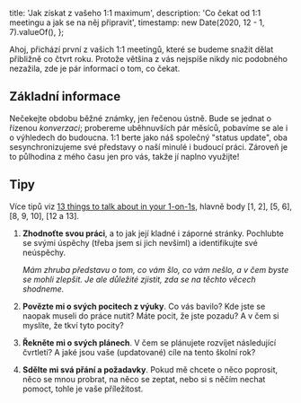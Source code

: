   title: 'Jak získat z vašeho 1:1 maximum',
  description: 'Co čekat od 1:1 meetingu a jak se na něj připravit',
  timestamp: new Date(2020, 12 - 1, 7).valueOf(),
};

Ahoj, přichází první z vašich 1:1 meetingů, které se budeme snažit dělat přibližně co čtvrt roku. Protože většina z vás nejspíše nikdy nic podobného nezažila, zde je pár informací o tom, co čekat.

## Základní informace

Nečekejte obdobu běžné známky, jen řečenou ústně. Bude se jednat o řízenou _konverzaci_; probereme uběhnuvších pár měsíců, pobavíme se ale i o výhledech do budoucna. 1:1 berte jako náš společný "status update", oba sesynchronizujeme své představy o naší minulé i budoucí práci. Zároveň je to půlhodina z mého času jen pro vás, takže jí naplno využijte!

## Tipy

Více tipů viz [13 things to talk about in your 1-on-1s](https://www.manager-tools.com/forums/13-things-talk-about-your-1-1s), hlavně body [1, 2], [5, 6], [8, 9, 10], [12 a 13].

1. **Zhodnoťte svou práci**, a to jak její kladné i záporné stránky. Pochlubte se svými úspěchy (třeba jsem si jich nevšiml) a identifikujte své neúspěchy.

   _Mám zhruba představu o tom, co vám šlo, co vám nešlo, a v čem byste se mohli zlepšit. Je ale důležité zjistit, zda se na těchto věcech shodneme._

2. **Povězte mi o svých pocitech z výuky**. Co vás bavilo? Kde jste se naopak museli do práce nutit? Máte pocit, že jste pozadu? A v čem si myslíte, že tkví tyto pocity?

3. **Řekněte mi o svých plánech**. V čem se plánujete rozvíjet následující čvrtletí? A jaké jsou vaše (updatované) cíle na tento školní rok?

4. **Sdělte mi svá přání a požadavky**. Pokud mě chcete o něco poprosit, něco se mnou probrat, na něco se zeptat, nebo si s něčím nechat pomoct, tohle je vaše příležitost.
